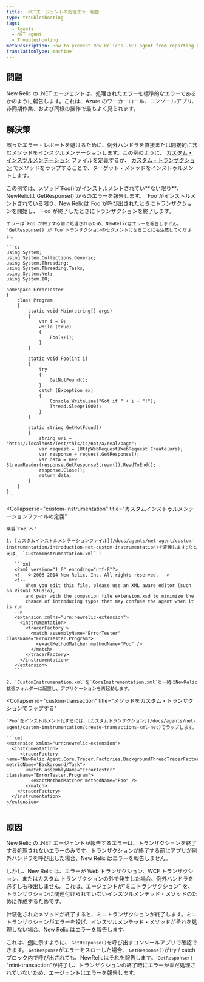 ```yaml
---
title: .NETエージェントの処理エラー報告
type: troubleshooting
tags:
  - Agents
  - NET agent
  - Troubleshooting
metaDescription: How to prevent New Relic's .NET agent from reporting handled errors as though they are standard errors.
translationType: machine
---
```


## 問題

New Relic の .NET エージェントは、処理されたエラーを標準的なエラーであるかのように報告します。これは、Azure のワーカーロール、コンソールアプリ、非同期作業、および同様の操作で最もよく見られます。

## 解決策

誤ったエラー・レポートを避けるために、例外ハンドラを直接または間接的に含むメソッドをインスツルメンテーションします。この例のように、 [カスタム・インスツルメンテーション](/docs/agents/net-agent/custom-instrumentation/introduction-net-custom-instrumentation) ファイルを定義するか、 [カスタム・トランザクション](/docs/agents/net-agent/custom-instrumentation/create-transactions-xml-net) でメソッドをラップすることで、ターゲット・メソッドをインストゥルメントします。

<CollapserGroup>
  <Collapser
    id="get-response-block"
    title="GetResponse()がエラーになる"
  >
    この例では、メソッド`Foo()`がインストルメントされてい**ない限り**、NewRelicは`GetResponse()`からのエラーを報告します。 `Foo`がインストルメントされている限り、New Relicは`Foo`が呼び出されたときにトランザクションを開始し、 `Foo`が終了したときにトランザクションを終了します。

    エラーは`Foo`が終了する前に処理されるため、NewRelicはエラーを報告しません。 `GetResponse()`が`Foo`トランザクションのセグメントになることにも注意してください。

    ```cs
    using System;
    using System.Collections.Generic;
    using System.Threading;
    using System.Threading.Tasks;
    using System.Net;
    using System.IO;

    namespace ErrorTester
    {
        class Program
        {
            static void Main(string[] args)
            {
                var i = 0;
                while (true)
                {
                    Foo(++i);
                }
            }

            static void Foo(int i)
            {
                try
                {
                    GetNotFound();
                }
                catch (Exception ex)
                {
                    Console.WriteLine("Got it " + i + "!");
                    Thread.Sleep(1000);
                }
            }

            static string GetNotFound()
            {
                string uri = "http://localhost/Test/this/is/not/a/real/page";
                var request = (HttpWebRequest)WebRequest.Create(uri);
                var response = request.GetResponse();
                var data = new StreamReader(response.GetResponseStream()).ReadToEnd();
                response.Close();
                return data;
            }
        }
    }
    ```
  </Collapser>

  <Collapser
    id="custom-instrumentation"
    title="カスタムインストゥルメンテーションファイルの定義"
  >
    楽器`Foo`へ：

    1. [カスタムインストルメンテーションファイル](/docs/agents/net-agent/custom-instrumentation/introduction-net-custom-instrumentation)を定義します;たとえば、 `CustomInstrumentation.xml` ：

       ```xml
       <?xml version="1.0" encoding="utf-8"?>
       <!-- © 2008-2014 New Relic, Inc. All rights reserved. -->
       <!--
           When you edit this file, please use an XML aware editor (such as Visual Studio),
           and pair with the companion file extension.xsd to minimize the
           chance of introducing typos that may confuse the agent when it is run.
       -->
       <extension xmlns="urn:newrelic-extension">
         <instrumentation>
           <tracerFactory >
             <match assemblyName="ErrorTester" className="ErrorTester.Program">
               <exactMethodMatcher methodName="Foo" /> 
             </match>
           </tracerFactory>
         </instrumentation>
       </extension>
       ```

    2. `CustomInstrumenation.xml`を`CoreInstrumentation.xml`と一緒にNewRelic拡張フォルダーに配置し、アプリケーションを再起動します。
  </Collapser>

  <Collapser
    id="custom-transaction"
    title="メソッドをカスタム・トランザクションでラップする"
  >
    `Foo`をインストルメント化するには、[カスタムトランザクション](/docs/agents/net-agent/custom-instrumentation/create-transactions-xml-net)でラップします。

    ```xml
    <extension xmlns="urn:newrelic-extension">
      <instrumentation>
         <tracerFactory name="NewRelic.Agent.Core.Tracer.Factories.BackgroundThreadTracerFactory" metricName="Background/Task">
           <match assemblyName="ErrorTester" className="ErrorTester.Program">
             <exactMethodMatcher methodName="Foo" />
           </match>
        </tracerFactory>
      </instrumentation>
    </extension>
    ```
  </Collapser>
</CollapserGroup>

## 原因

New Relic の .NET エージェントが報告するエラーは、トランザクションを終了する処理されないエラーのみです。トランザクションが終了する前にアプリが例外ハンドラを呼び出した場合、New Relic はエラーを報告しません。

しかし、New Relic は、エラーが Web トランザクション、WCF トランザクション、またはカスタム トランザクションの外で発生した場合、例外ハンドラを必ずしも検出しません。これは、エージェントが"ミニトランザクション" を、トランザクションに関連付けられていないインスツルメンテッド・メソッドのために作成するためです。

計装化されたメソッドが終了すると、ミニトランザクションが終了します。ミニトランザクションがエラーを投げ、インスツルメンテッド・メソッドがそれを処理しない場合、New Relic はエラーを報告します。

これは、[例](#get-response-block)に示すように、 `GetResponse()`を呼び出すコンソールアプリで確認できます。 `GetResponse`がエラーをスローした場合、 `GetResponse()`がtry / catchブロック内で呼び出されても、NewRelicはそれを報告します。 `GetResponse()` "mini-transaction"が終了し、トランザクションの終了時にエラーがまだ処理されていないため、エージェントはエラーを報告します。